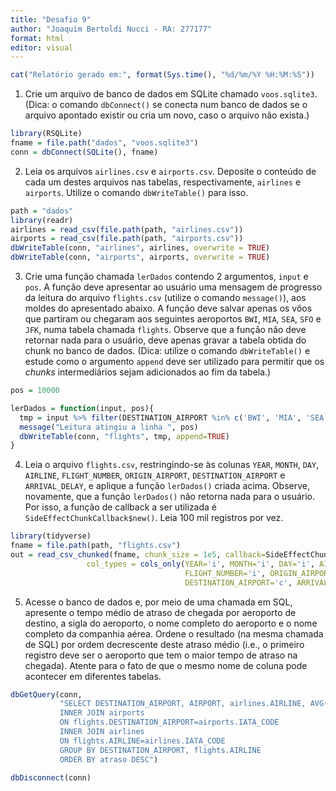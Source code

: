 ---
title: "Desafio 9"
author: "Joaquim Bertoldi Nucci - RA: 277177"
format: html
editor: visual
---

```{r}
cat("Relatório gerado em:", format(Sys.time(), "%d/%m/%Y %H:%M:%S"))
```


1. Crie um arquivo de banco de dados em SQLite chamado `voos.sqlite3`. (Dica: o comando `dbConnect()` se conecta num banco de dados se o arquivo apontado existir ou cria um novo, caso o arquivo não exista.)

```{r}
library(RSQLite)
fname = file.path("dados", "voos.sqlite3")
conn = dbConnect(SQLite(), fname)
```


2. Leia os arquivos `airlines.csv` e `airports.csv`. Deposite o conteúdo de cada um destes arquivos nas tabelas, respectivamente, `airlines` e `airports`. Utilize o comando `dbWriteTable()` para isso.

```{r importSmall}
path = "dados"
library(readr)
airlines = read_csv(file.path(path, "airlines.csv"))
airports = read_csv(file.path(path, "airports.csv"))
dbWriteTable(conn, "airlines", airlines, overwrite = TRUE)
dbWriteTable(conn, "airports", airports, overwrite = TRUE)
```


3. Crie uma função chamada `lerDados` contendo 2 argumentos, `input` e `pos`. A função deve apresentar ao usuário uma mensagem de progresso da leitura do arquivo `flights.csv` (utilize o comando `message()`), aos moldes do apresentado abaixo. A função deve salvar apenas os vôos que partiram ou chegaram aos seguintes aeroportos `BWI`, `MIA`, `SEA`, `SFO` e `JFK`, numa tabela chamada `flights`. Observe que a função não deve retornar nada para o usuário, deve apenas gravar a tabela obtida do chunk no banco de dados. (Dica: utilize o comando `dbWriteTable()` e estude como o argumento `append` deve ser utilizado para permitir que os *chunks* intermediários sejam adicionados ao fim da tabela.)

```{r}
pos = 10000
```

```{r fcaoLeitura}
lerDados = function(input, pos){
  tmp = input %>% filter(DESTINATION_AIRPORT %in% c('BWI', 'MIA', 'SEA', 'SFO', 'JFK') | ORIGIN_AIRPORT %in% c('BWI', 'MIA', 'SEA', 'SFO', 'JFK'))
  message("Leitura atingiu a linha ", pos)
  dbWriteTable(conn, "flights", tmp, append=TRUE)
}
```


4. Leia o arquivo `flights.csv`, restringindo-se às colunas `YEAR`, `MONTH`, `DAY`, `AIRLINE`, `FLIGHT_NUMBER`, `ORIGIN_AIRPORT`, `DESTINATION_AIRPORT` e `ARRIVAL_DELAY`, e aplique a função `lerDados()` criada acima. Observe, novamente, que a função `lerDados()` não retorna nada para o usuário. Por isso, a função de callback a ser utilizada é `SideEffectChunkCallback$new()`. Leia 100 mil registros por vez.

```{r loadDB}
library(tidyverse)
fname = file.path(path, "flights.csv")
out = read_csv_chunked(fname, chunk_size = 1e5, callback=SideEffectChunkCallback$new(lerDados),
                 col_types = cols_only(YEAR='i', MONTH='i', DAY='i', AIRLINE='c',
                                       FLIGHT_NUMBER='i', ORIGIN_AIRPORT='c',
                                       DESTINATION_AIRPORT='c', ARRIVAL_DELAY='i'))
```

5. Acesse o banco de dados e, por meio de uma chamada em SQL, apresente o tempo médio de atraso de chegada por aeroporto de destino, a sigla do aeroporto, o nome completo do aeroporto e o nome completo da companhia aérea. Ordene o resultado (na mesma chamada de SQL) por ordem decrescente deste atraso médio (i.e., o primeiro registro deve ser o aeroporto que tem o maior tempo de atraso na chegada). Atente para o fato de que o mesmo nome de coluna pode acontecer em diferentes tabelas.

```{r sql}
dbGetQuery(conn,
           "SELECT DESTINATION_AIRPORT, AIRPORT, airlines.AIRLINE, AVG(ARRIVAL_DELAY) AS atraso FROM flights
           INNER JOIN airports
           ON flights.DESTINATION_AIRPORT=airports.IATA_CODE
           INNER JOIN airlines
           ON flights.AIRLINE=airlines.IATA_CODE
           GROUP BY DESTINATION_AIRPORT, flights.AIRLINE
           ORDER BY atraso DESC")
```

```{r}
dbDisconnect(conn)
```

